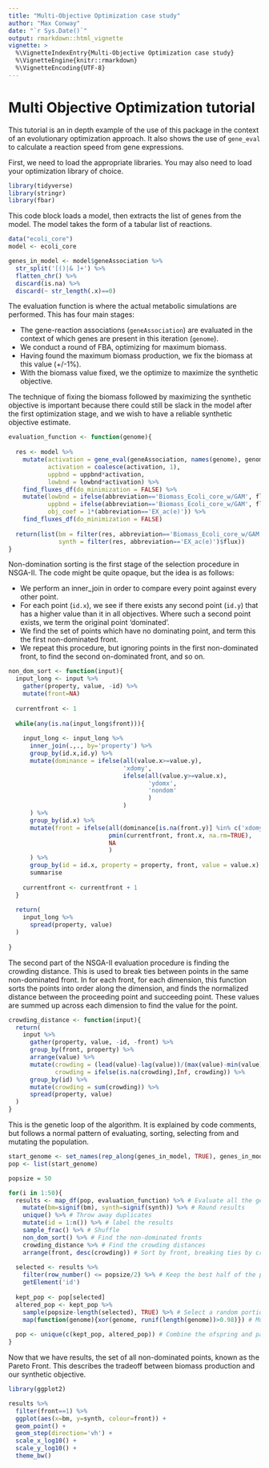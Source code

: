 ```yaml
---
title: "Multi-Objective Optimization case study"
author: "Max Conway"
date: "`r Sys.Date()`"
output: rmarkdown::html_vignette
vignette: >
  %\VignetteIndexEntry{Multi-Objective Optimization case study}
  %\VignetteEngine{knitr::rmarkdown}
  %\VignetteEncoding{UTF-8}
---
```


# Multi Objective Optimization tutorial

This tutorial is an in depth example of the use of this package in the context of an evolutionary optimization approach. It also shows the use of `gene_eval` to calculate a reaction speed from gene expressions.

First, we need to load the appropriate libraries. You may also need to load your optimization library of choice.

```r
library(tidyverse)
library(stringr)
library(fbar)
```

This code block loads a model, then extracts the list of genes from the model.
The model takes the form of a tabular list of reactions.

```r
data("ecoli_core")
model <- ecoli_core

genes_in_model <- model$geneAssociation %>%
  str_split('[()|& ]+') %>%
  flatten_chr() %>%
  discard(is.na) %>%
  discard(~ str_length(.x)==0)
```

The evaluation function is where the actual metabolic simulations are performed.
This has four main stages:

- The gene-reaction associations (`geneAssociation`) are evaluated in the context of which genes are present in this iteration (`genome`).
- We conduct a round of FBA, optimizing for maximum biomass.
- Having found the maximum biomass production, we fix the biomass at this value (+/-1%).
- With the biomass value fixed, we the optimize to maximize the synthetic objective.

The technique of fixing the biomass followed by maximizing the synthetic objective is important because there could still be slack in the model after the first optimization stage, and we wish to have a reliable synthetic objective estimate.

```r
evaluation_function <- function(genome){
  
  res <- model %>%
    mutate(activation = gene_eval(geneAssociation, names(genome), genome),
           activation = coalesce(activation, 1),
           uppbnd = uppbnd*activation,
           lowbnd = lowbnd*activation) %>%
    find_fluxes_df(do_minimization = FALSE) %>%
    mutate(lowbnd = ifelse(abbreviation=='Biomass_Ecoli_core_w/GAM', flux*0.99, lowbnd),
           uppbnd = ifelse(abbreviation=='Biomass_Ecoli_core_w/GAM', flux*1.01, uppbnd),
           obj_coef = 1*(abbreviation=='EX_ac(e)')) %>%
    find_fluxes_df(do_minimization = FALSE)
  
  return(list(bm = filter(res, abbreviation=='Biomass_Ecoli_core_w/GAM')$flux, 
              synth = filter(res, abbreviation=='EX_ac(e)')$flux))
}
```

Non-domination sorting is the first stage of the selection procedure in NSGA-II.
The code might be quite opaque, but the idea is as follows:

- We perform an inner_join in order to compare every point against every other point.
- For each point (`id.x`), we see if there exists any second point (`id.y`) that has a higher value than it in all objectives. Where such a second point exists, we term the original point 'dominated'.
- We find the set of points which have no dominating point, and term this the first non-dominated front.
- We repeat this procedure, but ignoring points in the first non-dominated front, to find the second on-dominated front, and so on.

```r
non_dom_sort <- function(input){
  input_long <- input %>%
    gather(property, value, -id) %>%
    mutate(front=NA)
  
  currentfront <- 1
  
  while(any(is.na(input_long$front))){
    
    input_long <- input_long %>%
      inner_join(.,., by='property') %>%
      group_by(id.x,id.y) %>%
      mutate(dominance = ifelse(all(value.x>=value.y), 
                                'xdomy', 
                                ifelse(all(value.y>=value.x), 
                                       'ydomx', 
                                       'nondom'
                                       )
                                )
      ) %>%
      group_by(id.x) %>%
      mutate(front = ifelse(all(dominance[is.na(front.y)] %in% c('xdomy', 'nondom')), 
                            pmin(currentfront, front.x, na.rm=TRUE), 
                            NA
                            )
      ) %>%
      group_by(id = id.x, property = property, front, value = value.x) %>%
      summarise
    
    currentfront <- currentfront + 1
  }
  
  return(
    input_long %>%
      spread(property, value)
  )
  
}
```

The second part of the NSGA-II evaluation procedure is finding the crowding distance. This is used to break ties between points in the same non-dominated front.
In for each front, for each dimension, this function sorts the points into order along the dimension, and finds the normalized distance between the proceeding point and succeeding point. These values are summed up across each dimension to find the value for the point.

```r
crowding_distance <- function(input){
  return(
    input %>%
      gather(property, value, -id, -front) %>%
      group_by(front, property) %>%
      arrange(value) %>%
      mutate(crowding = (lead(value)-lag(value))/(max(value)-min(value)),
             crowding = ifelse(is.na(crowding),Inf, crowding)) %>%
      group_by(id) %>%
      mutate(crowding = sum(crowding)) %>%
      spread(property, value)
  )
}
```


This is the genetic loop of the algorithm. It is explained by code comments, but follows a normal pattern of evaluating, sorting, selecting from and mutating the population.


```r
start_genome <- set_names(rep_along(genes_in_model, TRUE), genes_in_model)
pop <- list(start_genome)

popsize = 50

for(i in 1:50){
  results <- map_df(pop, evaluation_function) %>% # Evaluate all the genomes
    mutate(bm=signif(bm), synth=signif(synth)) %>% # Round results
    unique() %>% # Throw away duplicates
    mutate(id = 1:n()) %>% # label the results
    sample_frac() %>% # Shuffle
    non_dom_sort() %>% # Find the non-dominated fronts
    crowding_distance %>% # Find the crowding distances
    arrange(front, desc(crowding)) # Sort by front, breaking ties by crowding distance
  
  selected <- results %>%
    filter(row_number() <= popsize/2) %>% # Keep the best half of the population
    getElement('id')
  
  kept_pop <- pop[selected]
  altered_pop <- kept_pop %>%
    sample(popsize-length(selected), TRUE) %>% # Select a random portion of the population as parents
    map(function(genome){xor(genome, runif(length(genome))>0.98)}) # Mutate a small number of genes from the parent population.
  
  pop <- unique(c(kept_pop, altered_pop)) # Combine the ofspring and parent populations
}
```


Now that we have results, the set of all non-dominated points, known as the Pareto Front. This describes the tradeoff between biomass production and our synthetic objective.

```r
library(ggplot2)

results %>%
  filter(front==1) %>%
  ggplot(aes(x=bm, y=synth, colour=front)) + 
  geom_point() + 
  geom_step(direction='vh') +
  scale_x_log10() +
  scale_y_log10() +
  theme_bw()
```